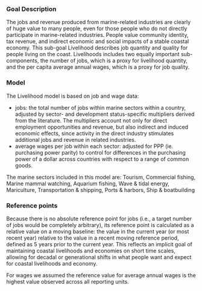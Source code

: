 ### Goal Description

<!---from Eva:
Most livelihoods in Hawaii are directly or indirectly linked to tourism. This goal aims to measure the benefits that tourism provides while taking into account the integrity of the culture of Hawaii and the protection of the natural environment, i.e. sustainable tourism. --->

The jobs and revenue produced from marine-related industries are clearly of huge value to many people, even for those people who do not directly participate in marine-related industries. People value community identity, tax revenue, and indirect economic and social impacts of a stable coastal economy. This sub-goal Livelihood describes job quantity and quality for people living on the coast. Livelihoods includes two equally important sub-components, the number of jobs, which is a proxy for livelihood quantity, and the per capita average annual wages, which is a proxy for job quality.

### Model 

The Livelihood model is based on job and wage data: 

- jobs: the total number of jobs within marine sectors within a country, adjusted by sector- and development status-specific multipliers derived from the literature. The multipliers account not only for direct employment opportunities and revenue, but also indirect and induced economic effects, since activity in the direct industry stimulates additional jobs and revenue in related industries.
- average wages per job within each sector: adjusted for PPP (ie. purchasing power parity) to control for differences in the
purchasing power of a dollar across countries with respect to a range of common goods.  

The marine sectors included in this model are: Tourism, Commercial fishing, Marine mammal watching, Aquarium fishing, Wave & tidal energy, Mariculture, Transportation & shipping, Ports & harbors, Ship & boatbuilding

### Reference points 

Because there is no absolute reference point for jobs (i.e., a target number of jobs would be completely arbitrary), its reference point is calculated as a relative value on a moving baseline: the value in the current year (or most recent year) relative to the value in a recent moving reference period, defined as 5 years prior to the current year. This reflects an implicit goal of maintaining coastal livelihoods and economies on short time scales, allowing for decadal or generational shifts in what people want and expect for coastal livelihoods and economy.

For wages we assumed the reference value for average annual wages is the highest value observed across all reporting units.


